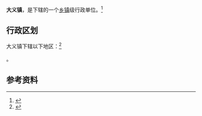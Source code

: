 {{中国乡级行政区|37/17/24/102/000}}

'''大义镇'''，是{{PRC admin/fullname|37/17/24/102/000|3}}下辖的一个[[乡镇|乡镇]]级行政单位。<ref>{{PRC admin/ref sgc|{{PRC admin/parent|37/17/24/102/000}}}}</ref>

== 行政区划 ==

大义镇下辖以下地区：<ref>{{PRC admin/ref sgc|37/17/24/102/000}}</ref>

{{PRC admin/children|37/17/24/102/000}}。

== 参考资料 ==

{{reflist}}

{{行政区划小作品}}
{{PRC admin/navcat|37/17/24/102/000}}